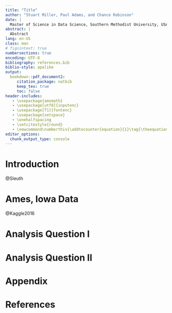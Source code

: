 ```yaml
---
title: "Title"
author: "Stuart Miller, Paul Adams, and Chance Robinson"
date: |
  Master of Science in Data Science, Southern Methodist University, USA
abstract: |
  Abstract
lang: en-US
class: man
# figsintext: true
numbersections: true
encoding: UTF-8
bibliography: references.bib
biblio-style: apalike
output:
  bookdown::pdf_document2:
     citation_package: natbib
     keep_tex: true
     toc: false
header-includes:
   - \usepackage{amsmath}
   - \usepackage[utf8]{inputenc}
   - \usepackage[T1]{fontenc}
   - \usepackage{setspace}
   - \onehalfspacing
   - \setcitestyle{round}
   - \newcommand\numberthis{\addtocounter{equation}{1}\tag{\theequation}}
editor_options: 
  chunk_output_type: console
---
```


# Introduction

@Sleuth

# Ames, Iowa Data

@Kaggle2016

# Analysis Question I



# Analysis Question II


# Appendix

# References